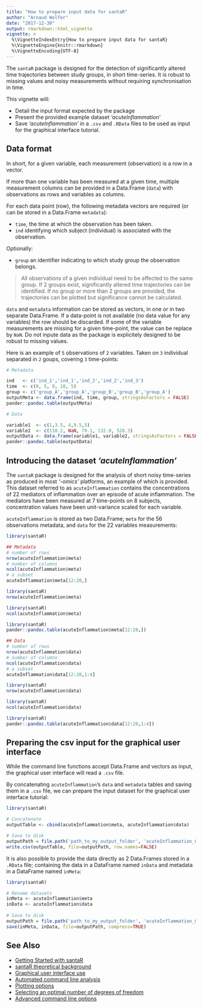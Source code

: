 ```yaml
---
title: "How to prepare input data for santaR"
author: "Arnaud Wolfer"
date: "2017-12-30"
output: rmarkdown::html_vignette
vignette: >
  %\VignetteIndexEntry{How to prepare input data for santaR}
  %\VignetteEngine{knitr::rmarkdown}
  %\VignetteEncoding{UTF-8}
---
```


The `santaR` package is designed for the detection of significantly altered time trajectories between study groups, in short time-series. It is robust to missing values and noisy measurements without requiring synchronisation in time.

This vignette will:

* Detail the input format expected by the package
* Present the provided example dataset _'acuteInflammation'_
* Save _'acuteInflammation'_ in a `.csv` and `.RData` files to be used as input for the graphical interface tutorial.


## Data format

In short, for a given variable, each measurement (observation) is a row in a vector.

If more than one variable has been measured at a given time, multiple measurement columns can be provided in a Data.Frame (`data`) with observations as rows and variables as columns.

For each data point (row), the following metadata vectors are required (or can be stored in a Data.Frame `metadata`):

* `time`, the time at which the observation has been taken.
* `ind` identifying which subject (individual) is associated with the observation.

Optionally:

* `group` an identifier indicating to which study group the observation belongs.

> All observations of a given individual need to be affected to the same group. If 2 groups exist, significantly altered time trajectories can be identified. If no group or more than 2 groups are provided, the trajectories can be plotted but significance cannot be calculated.

`data` and `metadata` information can be stored as vectors, in one or in two separate Data.Frame. If a data-point is not available (no data value for any variables) the row should be discarded.
If some of the variable measurements are missing for a given time-point, the value can be replace by `NaN`.
Do not inpute data as the package is explicitely designed to be robust to missing values.

Here is an example of `5` observations of `2` variables. Taken on `3` individual separated in `2` goups, covering `3` time-points:
```r
# Metadata
```
```r
ind   <- c('ind_1','ind_1','ind_2','ind_2','ind_3')
time  <- c(0, 5, 0, 10, 5)
group <- c('group_A','group_A','group_B','group_B','group_A')
outputMeta <- data.frame(ind, time, group, stringsAsFactors = FALSE)
pander::pandoc.table(outputMeta)
```
```r
# Data
```
```r
variable1  <- c(1,3.5, 4,9.5,5)
variable2  <- c(110.2, NaN, 79.1, 132.0, 528.3)
outputData <- data.frame(variable1, variable2, stringsAsFactors = FALSE)
pander::pandoc.table(outputData)
```

## Introducing the dataset _'acuteInflammation'_

The `santaR` package is designed for the analysis of short noisy time-series as produced in most _'-omics'_ platforms, an example of which is provided.
This dataset referred to as `acuteInflammation` contains the concentrations of 22 mediators of inflammation over an episode of acute inflammation. The mediators have been measured at 7 time-points on 8 subjects, concentration values have been unit-variance scaled for each variable.

`acuteInflammation` is stored as two Data.Frame; `meta` for the 56 observations metadata, and `data` for the 22 variables measurements:
```r
library(santaR)

## Metadata
# number of rows
nrow(acuteInflammation$meta)
# number of columns
ncol(acuteInflammation$meta)
# a subset
acuteInflammation$meta[12:20,]
```
```r
library(santaR)
nrow(acuteInflammation$meta)
```

```r
library(santaR)
ncol(acuteInflammation$meta)
```

```r
library(santaR)
pander::pandoc.table(acuteInflammation$meta[12:20,])
```
```r
## Data
# number of rows
nrow(acuteInflammation$data)
# number of columns
ncol(acuteInflammation$data)
# a subset
acuteInflammation$data[12:20,1:4]
```
```r
library(santaR)
nrow(acuteInflammation$data)
```

```r
library(santaR)
ncol(acuteInflammation$data)
```
```r
library(santaR)
pander::pandoc.table(acuteInflammation$data[12:20,1:4])
```


## Preparing the csv input for the graphical user interface

While the command line functions accept Data.Frame and vectors as input, the graphical user interface will read a `.csv` file.

By concatenating `acuteInflammation`'s `data` and `metadata` tables and saving them in a `.csv` file, we can prepare the input dataset for the graphical user interface tutorial:

```r
library(santaR)

# Concatenate
outputTable <- cbind(acuteInflammation$meta, acuteInflammation$data)

# Save to disk
outputPath = file.path('path_to_my_output_folder', 'acuteInflammation_GUI_demo.csv') 
write.csv(outputTable, file=outputPath, row.names=FALSE)
```

It is also possible to provide the data directly as 2 Data.Frames stored in a `.RData` file; containing the data in a DataFrame named `inData` and metadata in a DataFrame named `inMeta`:

```r
library(santaR)

# Rename datasets
inMeta <- acuteInflammation$meta
inData <- acuteInflammation$data
			
# Save to disk
outputPath = file.path('path_to_my_output_folder', 'acuteInflammation_GUI_demo.rdata') 
save(inMeta, inData, file=outputPath, compress=TRUE)
```


## See Also

* [Getting Started with santaR](getting-started.html)
* [santaR theoretical background](theoretical-background.html)
* [Graphical user interface use](santaR-GUI.pdf)
* [Automated command line analysis](automated-command-line.html)
* [Plotting options](plotting-options.html)
* [Selecting an optimal number of degrees of freedom](selecting-optimal-df.html)
* [Advanced command line options](advanced-command-line-functions.html)
